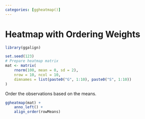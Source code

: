 ```yaml
---
categories: [ggheatmap()]
---
```


# Heatmap with Ordering Weights

```r
library(ggalign)
```

```r
set.seed(123)
# Prepare heatmap matrix
mat <- matrix(
    rnorm(100, mean = 0, sd = 2),
    nrow = 10, ncol = 10,
    dimnames = list(paste0("G", 1:10), paste0("S", 1:10))
)
```

Order the observations based on the means.
```r
ggheatmap(mat) +
    anno_left() +
    align_order(rowMeans)
```
